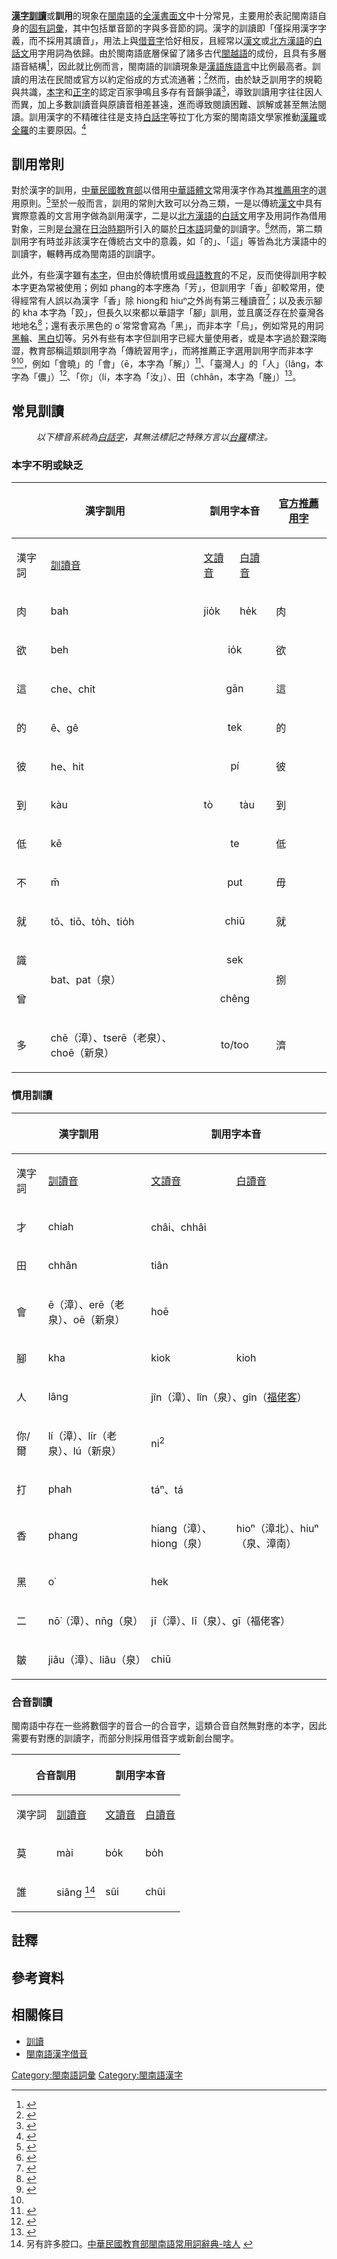 {{Infobox Hokkien name
| title                =訓讀
| hanji                =訓讀
| poj                  =Hùn-tho̍k / Hùn-tō͘
| hanlo                =
| tl                   =Hùn-tho̍k / Hùn-tōo
| bp                   =
| hokkienipa           =
|
| othername1           =白讀音
| hanji1               =訓讀
| poj1                 =Hùn-tha̍k / Hùn-tāu
| hanlo1               =
| tl1                  =Hùn-tha̍k / Hùn-tāu
| bp1                  =
| hokkienipa1          =
}}
{{Hokkien writing}}
'''[[漢字|漢字]][[訓讀|訓讀]]'''或'''訓用'''的現象在[[閩南語|閩南語]]的[[全漢台文|全漢]][[台語文|書面文]]中十分常見，主要用於表記閩南語自身的[[固有詞|固有詞彙]]，其中包括單音節的字與多音節的詞。漢字的訓讀即「僅採用漢字字義，而不採用其讀音」，用法上與[[閩南語漢字借音|借音字]]恰好相反，且經常以[[文言文|漢文]]或[[北方漢語|北方漢語]]的[[白話文|白話文]]用字用詞為依歸。由於閩南語底層保留了諸多古代[[閩越語|閩越語]]的成份，且具有多層語音結構<ref>{{cite|title=探求HÖ-LÓ台語中間Ê非漢語語詞--羅馬字寫書寫法Ê正當性|author=酒井亨|date=2002|publisher=2002台灣羅馬字教學KAP研究國際學術研討會|url=http://ip194097.ntcu.edu.tw/giankiu/GTH/2002/TOLMJ/giteng/lunbun/A1-sakai.pdf|accessdate=2016-03-24|archive-date=2017-03-30|archive-url=https://web.archive.org/web/20170330022626/http://ip194097.ntcu.edu.tw/giankiu/GTH/2002/TOLMJ/giteng/lunbun/A1-sakai.pdf|dead-url=no}}</ref>，因此就比例而言，閩南語的訓讀現象是[[漢語族|漢語族]][[語言|語言]]中比例最高者。訓讀的用法在民間或官方以約定俗成的方式流通著；<ref name="MoE">{{cite|title=臺灣閩南語常用詞辭典|author=|date=|publisher=[[中華民國教育部|中華民國教育部]]|url=http://twblg.dict.edu.tw/holodict_new/default.jsp|accessdate=2016-03-24|archive-date=2016-03-26|archive-url=https://web.archive.org/web/20160326124813/http://twblg.dict.edu.tw/holodict_new/default.jsp|dead-url=no}}</ref>然而，由於缺乏訓用字的規範與共識，[[本字|本字]]和[[正字|正字]]的認定百家爭鳴且多存有音韻爭議<ref name="MoE用字爭議">{{cite news|title=官方閩語辭典 民團指用字有爭議|author=林曉雲|date=|publisher=[[自由時報|自由時報]]|url=http://news.ltn.com.tw/news/life/paper/487328|accessdate=2016-03-24|archive-date=2018-09-29|archive-url=https://web.archive.org/web/20180929045117/http://news.ltn.com.tw/news/life/paper/487328|dead-url=no}}</ref>，導致訓讀用字往往因人而異，加上多數訓讀音與原讀音相差甚遠，進而導致閱讀困難、誤解或甚至無法閱讀。訓用漢字的不精確往往是支持[[白話字|白話字]]等拉丁化方案的閩南語文學家推動[[漢羅|漢羅]]或[[全羅台文|全羅]]的主要原因。<ref>{{cite|title=漢字文化圈的混合文字現象|author=張學謙|date=|publisher=文化密碼：語言解碼：第九屆社會與文化國際學術研討會論文集|url=http://210.240.194.97/tg/hakkhiam/chokphin/choansu/2001HJ/2001HJ.PDF|access-date=2016-03-24|archive-url=https://web.archive.org/web/20150218221934/http://210.240.194.97/tg/hakkhiam/chokphin/choansu/2001HJ/2001HJ.PDF|archive-date=2015-02-18|dead-url=yes}}</ref>

==訓用常則==
對於漢字的訓用，[[中華民國教育部|中華民國教育部]]以借用[[中華語體文|中華語體文]]常用漢字作為其[[台灣閩南語推薦用字|推薦用字]]的選用原則。<ref name="MoE-character">{{cite|title=臺灣閩南語漢字之選用原則|author=整理臺灣閩南語基本字詞工作計畫小組|date=|publisher=[[中華民國教育部|中華民國教育部]]|url=http://ws.moe.edu.tw/001/Upload/6/RelFile/0/1459/guantsik_960523.pdf|accessdate=2016-03-24|archive-date=2021-03-08|archive-url=https://web.archive.org/web/20210308052424/http://ws.moe.edu.tw/001/Upload/6/RelFile/0/1459/guantsik_960523.pdf|dead-url=no}}</ref>至於一般而言，訓用的常則大致可以分為三類，一是以傳統[[文言文|漢文]]中具有實際意義的文言用字做為訓用漢字，二是以[[北方漢語|北方漢語]]的[[白話文|白話文]]用字及用詞作為借用對象，三則是[[台灣|台灣]]在[[台灣日治時期|日治時期]]所引入的屬於[[日本語|日本語]]詞彙的訓讀字。<ref name="林慶勳">{{cite|title=論臺灣閩南語的訓讀字|author=林慶勳|date=|publisher=台灣語文學會|url=http://www.twlls.org.tw/jtll/documents/2-3.pdf|accessdate=2016-04-03|archive-date=2017-03-30|archive-url=https://web.archive.org/web/20170330033459/http://www.twlls.org.tw/jtll/documents/2-3.pdf|dead-url=no}}</ref>然而，第二類訓用字有時並非該漢字在傳統古文中的意義，如「的」、「這」等皆為北方漢語中的訓讀字，輾轉再成為閩南語的訓讀字。

此外，有些漢字雖有[[本字|本字]]，但由於傳統慣用或[[母語教育|母語教育]]的不足，反而使得訓用字較本字更為常被使用；例如 phang的本字應為「芳」，但訓用字「香」卻較常用，使得經常有人誤以為漢字「香」除 hiong和 hiuⁿ之外尚有第三種讀音<ref>{{cite|title=蔡阿嘎教你講台語!每日一臺詞8 [數字123456789篇]|author=蔡阿嘎|date=|publisher=|url=https://www.youtube.com/watch?v=SDDH9YnEFeg|accessdate=2016-03-24|archive-date=2014-10-29|archive-url=https://web.archive.org/web/20141029082923/http://www.youtube.com/watch?v=SDDH9YnEFeg|dead-url=no}}</ref>；以及表示腳的 kha 本字為「跤」，但長久以來都以華語字「腳」訓用，並且廣泛存在於臺灣各地地名<ref>{{Cite web |url=http://twblg.dict.edu.tw/holodict_new/iongji/pdf/annesia368pdf.pdf |title=臺灣閩南語按呢寫-跤 |access-date=2016-03-25 |archive-date=2020-10-19 |archive-url=https://web.archive.org/web/20201019162853/https://twblg.dict.edu.tw/holodict_new/iongji/pdf/annesia368pdf.pdf |dead-url=no }}</ref>；還有表示黑色的 o͘ 常常會寫為「黑」，而非本字「烏」，例如常見的用詞[[黑輪|黑輪]]、[[黑白切|黑白切]]等。另外有些有本字但訓用字已經大量使用者，或是本字過於艱深晦澀，教育部稱這類訓用字為「傳統習用字」，而將推薦正字選用訓用字而非本字<ref name="蚵">{{Cite web |url=http://twblg.dict.edu.tw/holodict_new/iongji/pdf/annesia448pdf.pdf |title=臺灣閩南語按呢寫-蚵 |access-date=2016-03-24 |archive-date=2020-10-20 |archive-url=https://web.archive.org/web/20201020105128/https://twblg.dict.edu.tw/holodict_new/iongji/pdf/annesia448pdf.pdf |dead-url=no }}</ref><ref name="用字原則" />，例如「會曉」的「會」（ē，本字為「解」）<ref>{{Cite web |url=http://twblg.dict.edu.tw/holodict_new/iongji/pdf/annesia293pdf.pdf |title=臺灣閩南語按呢寫-會 |access-date=2016-03-24 |archive-date=2021-02-20 |archive-url=https://web.archive.org/web/20210220170239/https://twblg.dict.edu.tw/holodict_new/iongji/pdf/annesia293pdf.pdf |dead-url=no }}</ref>、「臺灣人」的「人」（lâng，本字為「儂」）<ref>{{Cite web |url=http://twblg.dict.edu.tw/holodict_new/iongji/pdf/annesia325pdf.pdf |title=臺灣閩南語按呢寫-人 |access-date=2016-03-24 |archive-date=2020-09-24 |archive-url=https://web.archive.org/web/20200924025108/https://twblg.dict.edu.tw/holodict_new/iongji/pdf/annesia325pdf.pdf |dead-url=no }}</ref>、「你」（lí，本字為「汝」）、田（chhân，本字為「塍」）<ref name="用字原則">{{Cite web |url=http://twblg.dict.edu.tw/holodict_new/compile1_3_9_2.jsp |title=臺灣閩南語常用詞辭典-用字原則 |access-date=2016-03-24 |archive-date=2017-07-07 |archive-url=https://web.archive.org/web/20170707164647/http://twblg.dict.edu.tw/holodict_new/compile1_3_9_2.jsp |dead-url=no }}</ref>。

==常見訓讀==
:''以下標音系統為[[白話字|白話字]]，其無法標記之特殊方言以[[台羅|台羅]]標注。''
===本字不明或缺乏===
{|class="wikitable"
! colspan="2"| 漢字訓用
! colspan="2"| 訓用字本音
! rowspan="2"| [[中華民國教育部|官方]][[台灣閩南語推薦用字|推薦用字]]
! rowspan="2"| 訓用常則
! rowspan="2"| 其他民間常見異用字
|-
!漢字詞
![[訓讀|訓讀音]]
![[文讀|文讀音]]
![[白讀|白讀音]]
|-
| 肉 || bah || jio̍k || he̍k || 肉 || 借用漢字字義 || 
|-
| 欲 || beh || colspan="2"| <center>io̍k</center> || 欲 || 借用漢字字義 || 卜
|-
| 這 || che、chit || colspan="2"| <center>gān</center> || 這 || 借用[[官話|官話]]的白話用字 || 今、即
|-
| 的 || ê、gê || colspan="2" |<center>tek</center> || 的{{efn|教育部將 ê 做單位或代名詞時寫作「-{个}-」，並認為是本字。而做所有格、詞尾義時，訓用「的」。民間訓讀則通常全部寫成同個字。<ref>{{Cite web |url=http://twblg.dict.edu.tw/holodict_new/iongji/pdf/annesia294pdf.pdf |title=臺灣閩南語按呢寫-的 |access-date=2016-04-21 |archive-date=2020-12-25 |archive-url=https://web.archive.org/web/20201225024319/https://twblg.dict.edu.tw/holodict_new/iongji/pdf/annesia294pdf.pdf |dead-url=no }}</ref>}} || 借用北方漢語的白話用字 || -{个}-、兮、亓、丌
|-
| 彼 || he、hit || colspan="2"| <center>pí</center> || 彼 || 借用漢字字義 || 
|-
| 到 || kàu || tò || tàu || 到 || 借用官話的白話用字 || 甲（文讀 kap，白讀 kah）
|-
| 低 || kē || colspan="2"| <center>te</center> || 低 || 借用漢字字義 || 
|-
| 不 || m̄ || colspan="2"| <center>put</center> || 毋 || 借用漢字字義 || 呣、嘸、唔
|-
| 就 || tō、tiō、to̍h、tio̍h || colspan="2" |<center>chiū</center> || 就 || 借用官話的白話用字 || 著（文讀 tio̍k、tù，白讀 tio̍h）
|-
| 識 || rowspan="2" | bat、pat（泉） || colspan="2"| <center>sek</center> || rowspan="2" | 捌 || 借用官話的白話用字 ||
|-
| 曾 || colspan="2" | <center>chêng</center> || 借用官話的白話用字 ||
|-
| 多 || chē（漳）、tserē（老泉）、 choē（新泉） || colspan="2"| <center>to/too</center> || 濟 || 借用官話的白話用字 || 
|}

===慣用訓讀===
{|class="wikitable"
! colspan="2"| 漢字訓用
! colspan="2"| 訓用字本音
! rowspan="2"| 訓音[[本字|本字]]
! rowspan="2"| 解釋
|-  align=center
!漢字詞
![[訓讀|訓讀音]]
![[文讀|文讀音]]
![[白讀|白讀音]]
|- align=center
| 才 || chiah || colspan="2" | châi、chhâi || 正 || align=left | chiah 為本字「正」的其中一種白讀 chiàⁿ 虛化音變而來。<ref>[http://twblg.dict.edu.tw/holodict_new/iongji/pdf/annesia468pdf.pdf 臺灣閩南語按呢寫-才] {{Wayback|url=http://twblg.dict.edu.tw/holodict_new/iongji/pdf/annesia468pdf.pdf |date=20200924012101 }}.中華民國教育部</ref>漳南的閩南話及台灣淡水萬里、基隆的老漳海腔仍出現將主流的 chiah 讀作【正（chiàⁿ）】。
|- align=center
| 田 || chhân || colspan="2" | tiân || 塍 || 
|- align=center
| 會 || ē（漳）、erē（老泉）、oē（新泉） || colspan="2" | hoē || 解 || align=left | ē 為本字「解」的其中一種白讀。
|- align=center
| 腳 || kha || kiok || kioh || 跤 ||align=left| kha 為本字「跤」的白讀，另有「骹」為異體字。
|- align=center
| 人 || lâng || colspan="2" | jîn（漳）、lîn（泉）、gîn（[[福佬客|福佬客]]） || 儂 || align=left | lâng 為本字「儂」的白讀。
|- align=center
| 你/爾 || lí（漳）、lír（老泉）、lú（新泉） || colspan="2" | ni<sup>2</sup> || 汝 || align=left | 本字「汝」的白讀具有三種腔調的音，而「你」和其本源字「爾」雖然意思合，卻只有 ní 一種音。<br/>另[[洪惟仁|洪惟仁]]認為，汝、爾在上古漢語實是代詞的[[格_(語法)|格]]變化差別。<ref>{{cite|title=古漢語格變化與人稱代詞的演變|url=http://www.uijin.idv.tw/doc/%E8%AB%96%E6%96%87%E8%91%97%E4%BD%9C/%E7%A0%94%E8%A8%8E%E6%9C%83%E8%AB%96%E6%96%87/2000%E5%8F%A4%E6%BC%A2%E8%AA%9E%E4%BA%BA%E7%A8%B1%E4%BB%A3%E8%A9%9E%E7%9A%84%E6%BC%94%E8%AE%8A%E8%88%87%E6%A0%BC%E8%AE%8A%E5%8C%96_%E6%B4%AA%E6%83%9F%E4%BB%81.pdf|author=洪惟仁|pages=8,16-17|year=2000|access-date=2018-07-14|archive-url=https://web.archive.org/web/20120916124132/http://www.uijin.idv.tw/doc/%E8%AB%96%E6%96%87%E8%91%97%E4%BD%9C/%E7%A0%94%E8%A8%8E%E6%9C%83%E8%AB%96%E6%96%87/2000%E5%8F%A4%E6%BC%A2%E8%AA%9E%E4%BA%BA%E7%A8%B1%E4%BB%A3%E8%A9%9E%E7%9A%84%E6%BC%94%E8%AE%8A%E8%88%87%E6%A0%BC%E8%AE%8A%E5%8C%96_%E6%B4%AA%E6%83%9F%E4%BB%81.pdf|archive-date=2012-09-16|dead-url=yes}}</ref>
|- align=center
| 打 || phah || colspan="2" | táⁿ、tá<!-- 依《廣韻》，「打」原音是téng，是個形聲字。táⁿ/tá為後起音，有些猜測是從同義字「撻」借音而來，有些猜測則認為是北方音訓用「打」字。téng的音今已不用，就不列於此。 --> || 拍 || align=left | phah 為本字「拍」（文讀：phek）的白讀，另有「-{扑}-」為本字的說法。<ref>[http://twblg.dict.edu.tw/holodict_new/iongji/pdf/annesia295pdf.pdf 臺灣閩南語按呢寫-拍] {{Wayback|url=http://twblg.dict.edu.tw/holodict_new/iongji/pdf/annesia295pdf.pdf |date=20210220170237 }}.中華民國教育部</ref>
|- align=center
| 香 || phang || hiang（漳）、hiong（泉） || hioⁿ（漳北）、hiuⁿ（泉、漳南） || 芳 || align=left | phang 為本字「芳」的白讀。
|- align=center
| 黑 || o͘ || colspan="2" | hek || 烏 || 
|- align=center
| 二 || nō͘（漳）、nn̄g（泉） || colspan="2"| jī（漳）、lī（泉）、gī（福佬客） || 兩 || align=left | nn̄g 為本字「兩」的白讀。
|- align=center
| 皺 || jiâu（漳）、liâu（泉） || colspan="2" | chiū || <center>繆</center> || 
|}

===合音訓讀===
{{main|閩南語合音}}
閩南語中存在一些將數個字的音合一的合音字，這類合音自然無對應的本字，因此需要有對應的訓讀字，而部分則採用借音字或新創台閩字。

{|class="wikitable"
! colspan="2"| 合音訓用
! colspan="2"| 訓用字本音
! rowspan="2"| 合音組成
! rowspan="2"| 解釋
|-
!漢字詞
![[訓讀|訓讀音]]
![[文讀|文讀音]]
![[白讀|白讀音]]
|-
| 莫 || mài || bo̍k || bo̍h || 毋愛 (m̄-ài) || 借用漢字字義。
|-
| 誰 || siâng <ref>另有許多腔口。[http://twblg.dict.edu.tw/holodict_new/cuankho.jsp?no=1005 中華民國教育部閩南語常用詞辭典-啥人] {{Wayback|url=http://twblg.dict.edu.tw/holodict_new/cuankho.jsp?no=1005 |date=20170330022741 }}</ref> || sûi || chûi || 啥儂/啥人 (siáⁿ-lâng) || 借用漢字字義。
|}

==註釋==
{{notelist}}

==參考資料==
{{reflist|2}}

==相關條目==
*[[訓讀|訓讀]]
*[[閩南語漢字借音|閩南語漢字借音]]
{{臺灣閩南語}}
[[Category:閩南語詞彙|Category:閩南語詞彙]]
[[Category:閩南語漢字|Category:閩南語漢字]]